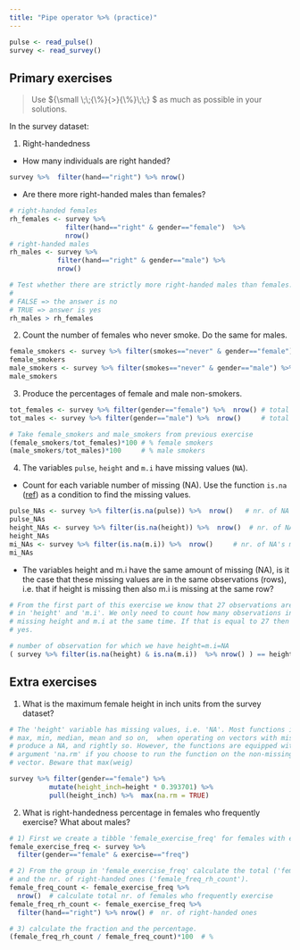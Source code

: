 ```yaml
---
title: "Pipe operator %>% (practice)"
---
```


```r
pulse <- read_pulse() 
survey <- read_survey()
```

\newcommand{\pipe}{{\small \;\;{\%}{>}{\%}\;\;} }

## Primary exercises

> Use $\pipe$ as much as possible in your solutions. 

In the survey dataset:

1. Right-handedness  
- How many individuals are right handed? 

```r
survey %>%  filter(hand=="right") %>% nrow()
```

- Are there more right-handed males than females?   

```r
# right-handed females
rh_females <- survey %>%  
              filter(hand=="right" & gender=="female")  %>% 
              nrow() 
# right-handed males
rh_males <- survey %>%  
            filter(hand=="right" & gender=="male") %>% 
            nrow()

# Test whether there are strictly more right-handed males than females. 
#
# FALSE => the answer is no 
# TRUE => answer is yes
rh_males > rh_females  
```

2. Count the number of females who never smoke. Do the same for males.

```r
female_smokers <- survey %>% filter(smokes=="never" & gender=="female") %>% nrow()
female_smokers
male_smokers <- survey %>% filter(smokes=="never" & gender=="male") %>%  nrow()
male_smokers
```

3. Produce the percentages of female and male non-smokers.

```r
tot_females <- survey %>% filter(gender=="female") %>%  nrow() # total females
tot_males <- survey %>% filter(gender=="male") %>%  nrow()     # total males

# Take female_smokers and male_smokers from previous exercise
(female_smokers/tot_females)*100 # % female smokers
(male_smokers/tot_males)*100     # % male smokers

```

4. The variables `pulse`, `height` and `m.i` have missing values (`NA`).

  - Count for each variable number of missing (NA). Use the function `is.na` ([ref](basic_vectors0.html)) as a condition to find the missing values.
  
```r
pulse_NAs <- survey %>% filter(is.na(pulse)) %>%  nrow()   # nr. of NA's pulse variable 
pulse_NAs
height_NAs <- survey %>% filter(is.na(height)) %>%  nrow()  # nr. of NA's height variable 
height_NAs
mi_NAs <- survey %>% filter(is.na(m.i)) %>%  nrow()     # nr. of NA's m.i variable 
mi_NAs
```
  
  - The variables height and m.i have the same amount of missing (NA), is it the case that these missing values are in the same observations (rows), i.e. that if height is missing then also m.i is missing at the same row? 
  
```r
# From the first part of this exercise we know that 27 observations are missing (NA) 
# in 'height' and 'm.i'. We only need to count how many observations in survey are 
# missing height and m.i at the same time. If that is equal to 27 then the answer is 
# yes.

# number of observation for which we have height=m.i=NA
( survey %>% filter(is.na(height) & is.na(m.i))  %>% nrow() ) == height_NAs
```
  
  

## Extra exercises

1. What is the maximum female height in inch units from the survey dataset? 

```r
# The 'height' variable has missing values, i.e. 'NA'. Most functions in R, e.g. sum, 
# max, min, median, mean and so on,  when operating on vectors with missing values 
# produce a NA, and rightly so. However, the functions are equipped with an additional 
# argument 'na.rm' if you choose to run the function on the non-missing part of the 
# vector. Beware that max(weig) 

survey %>% filter(gender=="female") %>%  
          mutate(height_inch=height * 0.393701) %>% 
          pull(height_inch) %>%  max(na.rm = TRUE)
```

2. What is right-handedness percentage in females who frequently exercise? What about males?

```r
# 1) First we create a tibble 'female_exercise_freq' for females with exercise=="freq"
female_exercise_freq <- survey %>% 
  filter(gender=="female" & exercise=="freq") 

# 2) From the group in 'female_exercise_freq' calculate the total ('female_freq_count') 
# and the nr. of right-handed ones ('female_freq_rh_count').
female_freq_count <- female_exercise_freq %>% 
  nrow()  # calculate total nr. of females who frequently exercise
female_freq_rh_count <- female_exercise_freq %>% 
  filter(hand=="right") %>% nrow() #  nr. of right-handed ones

# 3) calculate the fraction and the percentage.
(female_freq_rh_count / female_freq_count)*100  # % 
```

